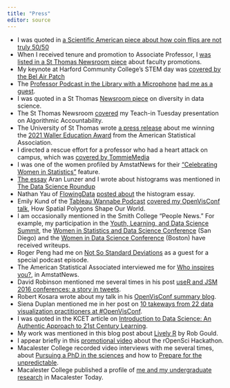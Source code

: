 ```yaml
---
title: "Press"
editor: source
---
```


- I was quoted in [a Scientific American piece about how coin flips are not truly 50/50](https://www.scientificamerican.com/article/scientists-destroy-illusion-that-coin-toss-flips-are-50-50/)
- When I received tenure and promotion to Associate Professor, I [was listed in a St Thomas Newsroom piece](https://news.stthomas.edu/faculty-promotions-and-tenure-announced-4/) about faculty promotions. 
- My keynote at Harford Community College's STEM day was [covered by the Bel Air Patch](https://patch.com/maryland/belair/stem-day-2023-will-be-feb-11-harford-community-college)
- The [Professor Podcast in the Library with a Microphone](https://libguides.stthomas.edu/profpodcast) [had me as a guest](https://libguides.stthomas.edu/profpodcast/transcripts/amelia-mcnamara-understanding-statistics). 
- I was quoted in a St Thomas [Newsroom piece](https://news.stthomas.edu/women-in-software-and-data-science-overcoming-the-red-queen-effect/) on diversity in data science. 
- The St Thomas Newsroom [covered](https://news.stthomas.edu/are-new-technologies-keeping-us-stuck-in-old-biases/) my Teach-in Tuesday presentation on Algorithmic Accountability. 
- The University of St Thomas wrote [a press release](https://news.stthomas.edu/american-statistical-association-recognizes-st-thomas-professor/) about me winning the [2021 Waller Education Award](https://www.amstat.org/your-career/awards/waller-awards) from the American Statistical Association. 
- I directed a rescue effort for a professor who had a heart attack on campus, which was [covered by TommieMedia](https://www.tommiemedia.com/heroes-walk-among-us-tommies-rush-to-help-stricken-philosophy-professor/)
-   I was one of the women profiled by AmstatNews for their ["Celebrating Women in Statistics"](https://magazine.amstat.org/statisticians-in-history/wis/) feature.
-   [The essay](http://tinlizzie.org/histograms/) Aran Lunzer and I wrote about histograms was mentioned in [The Data Science Roundup](http://roundup.fishtownanalytics.com/issues/new-deep-learning-architectures-gpu-databases-histograms-more-dsr-99-70182)
-   Nathan Yau of [FlowingData](http://flowingdata.com/) [posted about](https://flowingdata.com/2017/07/24/an-interactive-to-explain-histograms-for-normal-people/) the histogram essay.
-   Emily Kund of the [Tableau Wannabe Podcast](https://soundcloud.com/tableau-wannabe-podcast) [covered my OpenVisConf talk](https://soundcloud.com/tableau-wannabe-podcast/emily-at-openviz-day-1), How Spatial Polygons Shape Our World.
-   I am occasionally mentioned in the Smith College "People News." For example, my participation in the [Youth, Learning, and Data Science Summit](https://www.smith.edu/news/people-news-29/), the [Women in Statistics and Data Science Conference](https://www.smith.edu/news/people-news-46/) (San Diego) and the [Women in Data Science Conference](https://www.smith.edu/news/people-news-48/) (Boston) have received writeups.
-   Roger Peng had me on [Not So Standard Deviations](https://nssdeviations.com/episode-27-special-guest-amelia-mcnamara) as a guest for a special podcast episode. <!-- 2016 -->
-   The American Statistical Associated interviewed me for [Who inspires you?](http://magazine.amstat.org/blog/2016/09/01/inspire/), in AmstatNews. <!-- 2016 -->
-   David Robinson mentioned me several times in his post [useR and JSM 2016 conferences: a story in tweets](http://varianceexplained.org/r/user-jsm-conferences/). <!-- 2016 -->
-   Robert Kosara wrote about my talk in his [OpenVisConf summary blog](https://eagereyes.org/blog/2016/openvis-2016-talk-videos-and-pointers). <!-- 2016 -->
-   Siena Duplan mentioned me in her post on [10 takeways from 22 data visualization practitioners at #OpenVisConf](https://medium.freecodecamp.com/10-takeaways-from-22-data-visualization-practitioners-at-openvisconf-a4a3a5b96fcd#.ingq8f8fh). <!-- 2016 -->
-   I was quoted in the KCET article on [Introduction to Data Science: An Authentic Approach to 21st Century Learning](https://www.kcet.org/departures-columns/introduction-to-data-science-an-authentic-approach-to-21st-century-learning). <!-- 2015 -->
-   My work was mentioned in this blog post about [Lively R](http://citizen-statistician.org/2014/06/28/lively-r/) by Rob Gould. <!-- 2014 -->
-   I appear briefly in this [promotional video](https://vimeo.com/93301043) about the rOpenSci Hackathon. <!-- 2014 -->
-   Macalester College recorded video interviews with me several times, about [Pursuing a PhD in the sciences](https://www.youtube.com/watch?v=wyGNlrwwWT4) and how to [Prepare for the unpredictable](https://www.youtube.com/watch?v=Ekg1nCpJDaI). <!-- 2011 -->
-   Macalester College published a profile of [me and my undergraduate research](http://www.macalester.edu/whatshappening/stories/2010march/solarcells.html) in Macalester Today. <!-- 2010 -->
